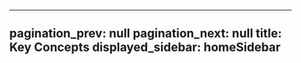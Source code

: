 ---

pagination_prev: null
pagination_next: null
title: Key Concepts
displayed_sidebar: homeSidebar
---